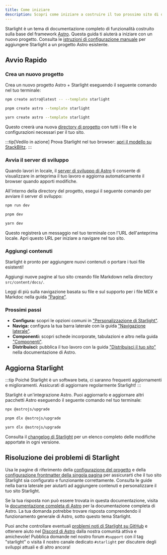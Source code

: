 ```yaml
---
title: Come iniziare
description: Scopri come iniziare a costruire il tuo prossimo sito di documentazione con Starlight di Astro.
---
```



Starlight è un tema di documentazione completo di funzionalità costruito sulla base del framework [Astro](https://astro.build/it/).
Questa guida ti aiuterà a iniziare con un nuovo progetto.
Consulta le [istruzioni di configurazione manuale](/it/manual-setup/) per aggiungere Starlight a un progetto Astro esistente.

## Avvio Rapido

### Crea un nuovo progetto

Crea un nuovo progetto Astro + Starlight eseguendo il seguente comando nel tuo terminale:

<Tabs syncKey="pkg">
<TabItem label="npm">

```sh
npm create astro@latest -- --template starlight
```

</TabItem>
<TabItem label="pnpm">

```sh
pnpm create astro --template starlight
```

</TabItem>
<TabItem label="Yarn">

```sh
yarn create astro --template starlight
```

</TabItem>
</Tabs>

Questo creerà una nuova [directory di progetto](/it/guides/project-structure/) con tutti i file e le configurazioni necessari per il tuo sito.

:::tip[Vedilo in azione]
Prova Starlight nel tuo browser:
[apri il modello su StackBlitz](https://stackblitz.com/github/withastro/starlight/tree/main/examples/basics).
:::

### Avvia il server di sviluppo

Quando lavori in locale, il [server di sviluppo di Astro](https://docs.astro.build/it/reference/cli-reference/#astro-dev) ti consente di visualizzare in anteprima il tuo lavoro e aggiorna automaticamente il browser quando apporti modifiche.

All'interno della directory del progetto, esegui il seguente comando per avviare il server di sviluppo:

<Tabs syncKey="pkg">
<TabItem label="npm">

```sh
npm run dev
```

</TabItem>
<TabItem label="pnpm">

```sh
pnpm dev
```

</TabItem>
<TabItem label="Yarn">

```sh
yarn dev
```

</TabItem>
</Tabs>

Questo registrerà un messaggio nel tuo terminale con l'URL dell'anteprima locale.
Apri questo URL per iniziare a navigare nel tuo sito.

### Aggiungi contenuti

Starlight è pronto per aggiungere nuovi contenuti o portare i tuoi file esistenti!

Aggiungi nuove pagine al tuo sito creando file Markdown nella directory `src/content/docs/`.

Leggi di più sulla navigazione basata su file e sul supporto per i file MDX e Markdoc nella guida [“Pagine”](/it/guides/pages/).

### Prossimi passi

- **Configura:** scopri le opzioni comuni in ["Personalizzazione di Starlight"](/it/guides/customization/).
- **Naviga:** configura la tua barra laterale con la guida ["Navigazione laterale"](/it/guides/sidebar/).
- **Componenti:** scopri schede incorporate, tabulazioni e altro nella guida ["Componenti"](/it/guides/components/).
- **Distribuisci:** pubblica il tuo lavoro con la guida ["Distribuisci il tuo sito"](https://docs.astro.build/it/guides/deploy/) nella documentazione di Astro.

## Aggiorna Starlight

:::tip
Poiché Starlight è un software beta, ci saranno frequenti aggiornamenti e miglioramenti.
Assicurati di aggiornare regolarmente Starlight!
:::

Starlight è un'integrazione Astro. Puoi aggiornarlo e aggiornare altri pacchetti Astro eseguendo il seguente comando nel tuo terminale:

<Tabs syncKey="pkg">
<TabItem label="npm">

```sh
npx @astrojs/upgrade
```

</TabItem>
<TabItem label="pnpm">

```sh
pnpm dlx @astrojs/upgrade
```

</TabItem>
<TabItem label="Yarn">

```sh
yarn dlx @astrojs/upgrade
```

</TabItem>
</Tabs>

Consulta il [changelog di Starlight](https://github.com/withastro/starlight/blob/main/packages/starlight/CHANGELOG.md) per un elenco completo delle modifiche apportate in ogni versione.

## Risoluzione dei problemi di Starlight

Usa le pagine di riferimento della [configurazione del progetto](/it/reference/configuration/) e della [configurazione frontmatter della singola pagina](/it/reference/frontmatter/) per assicurarti che il tuo sito Starlight sia configurato e funzionante correttamente.
Consulta le guide nella barra laterale per aiutarti ad aggiungere contenuti e personalizzare il tuo sito Starlight.

Se la tua risposta non può essere trovata in questa documentazione, visita la [documentazione completa di Astro](https://docs.astro.build/it/) per la documentazione completa di Astro.
La tua domanda potrebbe trovare risposta comprendendo il funzionamento generale di Astro, sotto questo tema Starlight.

Puoi anche controllare eventuali [problemi noti di Starlight su GitHub](https://github.com/withastro/starlight/issues) e ottenere aiuto nel [Discord di Astro](https://astro.build/chat/) dalla nostra comunità attiva e amichevole! Pubblica domande nel nostro forum `#support` con il tag "starlight" o visita il nostro canale dedicato `#starlight` per discutere degli sviluppi attuali e di altro ancora!
